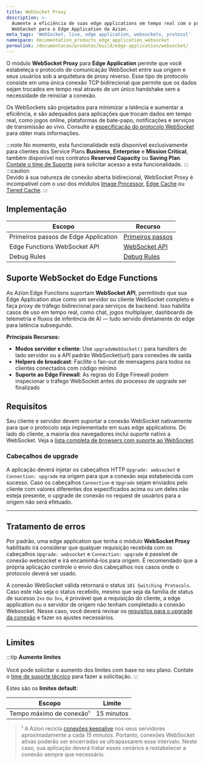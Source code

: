 ```yaml
---
title: WebSocket Proxy
description: >-
  Aumente a eficiência de suas edge applications em tempo real com o protocolo
  WebSocket para o Edge Application da Azion.
meta_tags: 'WebSocket, live, edge application, websockets, protocol'
namespace: documentation_products_edge_application_websocket
permalink: /documentacao/produtos/build/edge-application/websocket/
---
```



O módulo **WebSocket Proxy** para **Edge Application** permite que você estabeleça o protocolo de comunicação WebSocket entre sua origem e seus usuários sob a arquitetura de proxy reverso. Esse tipo de protocolo consiste em uma única conexão TCP bidirecional que permite que os dados sejam trocados em tempo real através de um único handshake sem a necessidade de reiniciar a conexão.

Os WebSockets são projetados para minimizar a latência e aumentar a eficiência, e são adequados para aplicações que trocam dados em tempo real, como jogos online, plataformas de bate-papo, notificações e serviços de transmissão ao vivo. Consulte a [especificação do protocolo WebSocket](https://datatracker.ietf.org/doc/html/rfc6455) para obter mais informações.

:::note
No momento, esta funcionalidade está disponível exclusivamente para clientes dos Service Plans **Business**, **Enterprise** e **Mission Critical**, também disponível nos contratos **Reserved Capacity** ou **Saving Plan**. [Contate o time de Suporte](https://tickets.azion.com/pt-br/support/login) para solicitar acesso a esta funcionalidade.
:::
:::caution  
Devido à sua natureza de conexão aberta bidirecional, WebSocket Proxy é incompatível com o uso dos módulos [Image Processor](/pt-br/documentacao/produtos/build/edge-application/image-processor/), [Edge Cache](/pt-br/documentacao/produtos/build/edge-application/edge-cache/) ou [Tiered Cache](/pt-br/documentacao/produtos/build/edge-application/tiered-cache/).
:::

## Implementação

| Escopo | Recurso |
| --- | --- |
| Primeiros passos de Edge Application | [Primeiros passos](/pt-br/documentacao/produtos/build/edge-application/primeiros-passos/) |
| Edge Functions WebSocket API | [WebSocket API](/pt-br/documentacao/runtime/api-reference/websocket/) |
| Debug Rules | [Debug Rules](/pt-br/documentacao/produtos/guides/debug-rules/) |

## Suporte WebSocket do Edge Functions

As Azion Edge Functions suportam **WebSocket API**, permitindo que sua Edge Application atue como um servidor ou cliente WebSocket completo e faça proxy de tráfego bidirecional para serviços de backend. Isso habilita casos de uso em tempo real, como chat, jogos multiplayer, dashboards de telemetria e fluxos de inferência de AI — tudo servido diretamente do edge para latência subsegundo.

**Principais Recursos:**
- **Modos servidor e cliente**: Use `upgradeWebSocket()` para handlers do lado servidor ou a API padrão WebSocket(url) para conexões de saída
- **Helpers de broadcast**: Facilite o fan-out de mensagens para todos os clientes conectados com código mínimo
- **Suporte ao Edge Firewall**: As regras do Edge Firewall podem inspecionar o tráfego WebSocket antes do processo de upgrade ser finalizado

<LinkButton link="/pt-br/documentacao/runtime/api-reference/websocket/" label="Ir para referência da WebSocket API" severity="secondary" target="_blank" />

## Requisitos

Seu cliente e servidor devem suportar a conexão WebSocket nativamente para que o protocolo seja implementado em suas edge applications. Do lado do cliente, a maioria dos navegadores inclui suporte nativo a WebSocket. Veja a [lista completa de browsers com suporte ao WebSocket](https://caniuse.com/websockets).

### Cabeçalhos de upgrade

A aplicação deverá injetar os cabeçalhos HTTP `Upgrade: websocket` e `Connection: upgrade` na origem para que a conexão seja estabelecida com sucesso. Caso os cabeçalhos `Connection` e `Upgrade` sejam enviados pelo cliente com valores diferentes dos especificados acima ou um deles não esteja presente, o upgrade de conexão no request de usuários para a origem não será efetuado.

---

## Tratamento de erros

Por padrão, uma edge application que tenha o módulo **WebSocket Proxy** habilitado irá considerar que qualquer requisição recebida com os cabeçalhos `Upgrade: websocket` e `Connection: upgrade` é passível de conexão websocket e irá encaminhá-los para origem. É recomendado que a própria aplicação controle o envio dos cabeçalhos nos casos onde o protocolo deverá ser usado.

A conexão WebSocket válida retornará o status `101 Switching Protocols`. Caso este não seja o status recebido, mesmo que seja da família de status de sucesso `2xx` ou `3xx`, é provável que a requisição do cliente, a edge application ou o servidor de origem não tenham completado a conexão Websocket. Nesse caso, você deverá revisar os [requisitos para o upgrade da conexão](#requisitos) e fazer os ajustes necessários.

---

## Limites

:::tip
**Aumente limites** <br></br>
Você pode solicitar o aumento dos limites com base no seu plano. Contate o [time de suporte técnico](/pt-br/documentacao/servicos/suporte/) para fazer a solicitação.
:::

Estes são os **limites default**:

| Escopo | Limite |
| --- | --- |
| Tempo máximo de conexão¹ | 15 minutos |

> ¹ A Azion recicla [conexões keepalive](/pt-br/documentacao/produtos/build/edge-application/#keepalive-timeout) nos seus servidores aproximadamente a cada *15 minutos*. Portanto, conexões WebSocket ativas poderão ser encerradas se ultrapassarem esse intervalo. Neste caso, sua aplicação deverá tratar esses cenários e restabelecer a conexão sempre que necessário.


